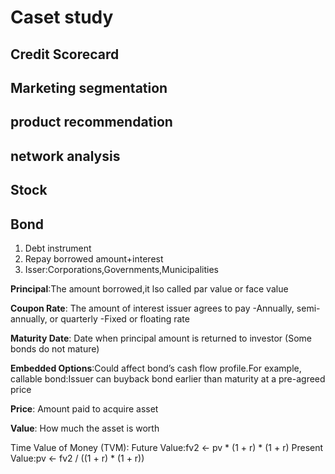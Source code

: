 # Caset study


## Credit Scorecard


## Marketing segmentation

## product recommendation

## network analysis


## Stock

## Bond
1. Debt instrument
2. Repay borrowed amount+interest
3. Isser:Corporations,Governments,Municipalities

**Principal**:The amount borrowed,it lso called par value or face value

**Coupon Rate**: The amount of interest issuer
agrees to pay
-Annually, semi-annually, or quarterly 
-Fixed or floating rate 

**Maturity Date**: Date when principal amount
is returned to investor (Some bonds do not mature)


**Embedded Options**:Could affect bond’s cash flow profile.For example, callable bond:Issuer can buyback bond earlier than
maturity at a pre-agreed price 

**Price**: Amount paid to acquire asset 

**Value**: How much the asset is worth 

Time Value of Money (TVM):
Future Value:fv2 <- pv * (1 + r) * (1 + r)
Present Value:pv <- fv2 / ((1 + r) * (1 + r))















